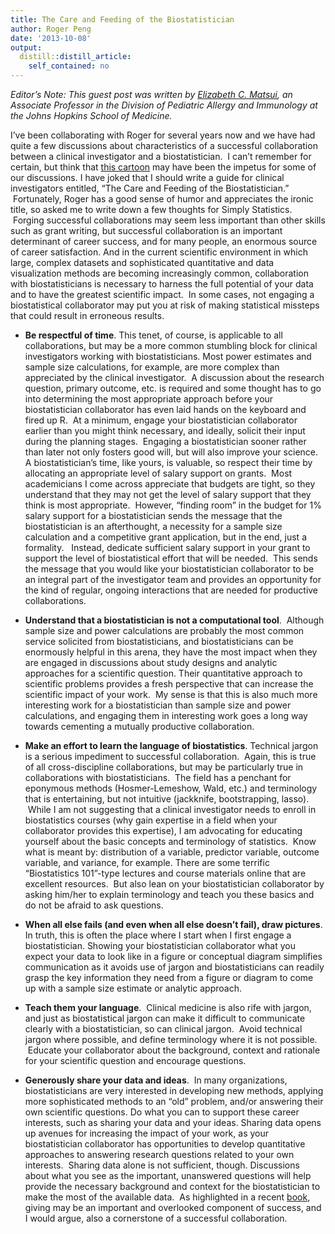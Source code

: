 ```yaml
---
title: The Care and Feeding of the Biostatistician
author: Roger Peng
date: '2013-10-08'
output:
  distill::distill_article:
    self_contained: no
---
```



  *Editor’s Note: This guest post was written by <a href="http://www.hopkinschildrens.org/elizabeth-matsui-md.aspx">Elizabeth C. Matsui</a>, an Associate Professor in the Division of Pediatric Allergy and Immunology at the Johns Hopkins School of Medicine.*


I’ve been collaborating with Roger for several years now and we have had quite a few discussions about characteristics of a successful collaboration between a clinical investigator and a biostatistician.  I can’t remember for certain, but think that <a href="http://www.youtube.com/watch?v=Hz1fyhVOjr4">this cartoon</a> may have been the impetus for some of our discussions. I have joked that I should write a guide for clinical investigators entitled, “The Care and Feeding of the Biostatistician.”  Fortunately, Roger has a good sense of humor and appreciates the ironic title, so asked me to write down a few thoughts for Simply Statistics.  Forging successful collaborations may seem less important than other skills such as grant writing, but successful collaboration is an important determinant of career success, and for many people, an enormous source of career satisfaction. And in the current scientific environment in which large, complex datasets and sophisticated quantitative and data visualization methods are becoming increasingly common, collaboration with biostatisticians is necessary to harness the full potential of your data and to have the greatest scientific impact.  In some cases, not engaging a biostatistical collaborator may put you at risk of making statistical missteps that could result in erroneous results.


* **Be respectful of time**. This tenet, of course, is applicable to all collaborations, but may be a more common stumbling block for clinical investigators working with biostatisticians. Most power estimates and sample size calculations, for example, are more complex than appreciated by the clinical investigator.  A discussion about the research question, primary outcome, etc. is required and some thought has to go into determining the most appropriate approach before your biostatistician collaborator has even laid hands on the keyboard and fired up R.  At a minimum, engage your biostatistician collaborator earlier than you might think necessary, and ideally, solicit their input during the planning stages.  Engaging a biostatistician sooner rather than later not only fosters good will, but will also improve your science. A biostatistician’s time, like yours, is valuable, so respect their time by allocating an appropriate level of salary support on grants.  Most academicians I come across appreciate that budgets are tight, so they understand that they may not get the level of salary support that they think is most appropriate.  However, “finding room” in the budget for 1% salary support for a biostatistician sends the message that the biostatistician is an afterthought, a necessity for a sample size calculation and a competitive grant application, but in the end, just a formality.   Instead, dedicate sufficient salary support in your grant to support the level of biostatistical effort that will be needed.  This sends the message that you would like your biostatistician collaborator to be an integral part of the investigator team and provides an opportunity for the kind of regular, ongoing interactions that are needed for productive collaborations.
    
* **Understand that a biostatistician is not a computational tool**.  Although sample size and power calculations are probably the most common service solicited from biostatisticians, and biostatisticians can be enormously helpful in this arena, they have the most impact when they are engaged in discussions about study designs and analytic approaches for a scientific question. Their quantitative approach to scientific problems provides a fresh perspective that can increase the scientific impact of your work.  My sense is that this is also much more interesting work for a biostatistician than sample size and power calculations, and engaging them in interesting work goes a long way towards cementing a mutually productive collaboration.

* **Make an effort to learn the language of biostatistics**. Technical jargon is a serious impediment to successful collaboration.  Again, this is true of all cross-discipline collaborations, but may be particularly true in collaborations with biostatisticians.  The field has a penchant for eponymous methods (Hosmer-Lemeshow, Wald, etc.) and terminology that is entertaining, but not intuitive (jackknife, bootstrapping, lasso).  While I am not suggesting that a clinical investigator needs to enroll in biostatistics courses (why gain expertise in a field when your collaborator provides this expertise), I am advocating for educating yourself about the basic concepts and terminology of statistics.  Know what is meant by: distribution of a variable, predictor variable, outcome variable, and variance, for example. There are some terrific “Biostatistics 101”-type lectures and course materials online that are excellent resources.  But also lean on your biostatistician collaborator by asking him/her to explain terminology and teach you these basics and do not be afraid to ask questions.

* **When all else fails (and even when all else doesn’t fail), draw pictures**. In truth, this is often the place where I start when I first engage a biostatistician. Showing your biostatistician collaborator what you expect your data to look like in a figure or conceptual diagram simplifies communication as it avoids use of jargon and biostatisticians can readily grasp the key information they need from a figure or diagram to come up with a sample size estimate or analytic approach.

* **Teach them your language**.  Clinical medicine is also rife with jargon, and just as biostatistical jargon can make it difficult to communicate clearly with a biostatistician, so can clinical jargon.  Avoid technical jargon where possible, and define terminology where it is not possible.  Educate your collaborator about the background, context and rationale for your scientific question and encourage questions.

* **Generously share your data and ideas**.  In many organizations, biostatisticians are very interested in developing new methods, applying more sophisticated methods to an “old” problem, and/or answering their own scientific questions. Do what you can to support these career interests, such as sharing your data and your ideas. Sharing data opens up avenues for increasing the impact of your work, as your biostatistician collaborator has opportunities to develop quantitative approaches to answering research questions related to your own interests.  Sharing data alone is not sufficient, though. Discussions about what you see as the important, unanswered questions will help provide the necessary background and context for the biostatistician to make the most of the available data.  As highlighted in a recent <a href="http://www.nytimes.com/2013/03/31/magazine/is-giving-the-secret-to-getting-ahead.html?ref=magazine&pagewanted=all&_r=0">book</a>, giving may be an important and overlooked component of success, and I would argue, also a cornerstone of a successful collaboration.
